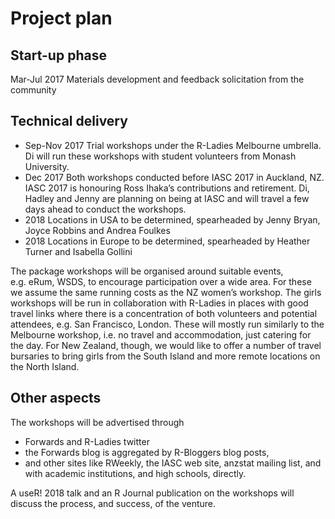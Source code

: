 # Project plan

## Start-up phase
<!--
Covering the planning phase, this section should provide a relatively detailed plan of how work will start on the project. This section is important because projects need to get up and running quickly.


 - [ ] Setting up collaboration platform inc. code for contributors etc.
 - [ ] Licence decisions
 - [ ] Reporting framework
-->

Mar-Jul 2017 Materials development and feedback solicitation from the community

## Technical delivery
<!--
Covering the actual delivery of the project this section should provide at least a high-level the implementation. 

Including target dates is really important as you need to be committed and the ISC need to have a means of tracking delivery
-->

- Sep-Nov 2017 Trial workshops under the R-Ladies Melbourne umbrella. Di will run these workshops with student volunteers from Monash University.
- Dec 2017 Both workshops conducted before IASC 2017 in Auckland, NZ. IASC 2017 is honouring Ross Ihaka's contributions and retirement. Di, Hadley and Jenny are planning on being at IASC and will travel a few days ahead to conduct the workshops.
- 2018 Locations in USA to be determined, spearheaded by Jenny Bryan, Joyce Robbins and Andrea Foulkes
- 2018 Locations in Europe to be determined, spearheaded by Heather Turner and Isabella Gollini

The package workshops will be organised around suitable events, e.g. eRum, WSDS, to encourage participation over a wide area. For these we assume the same running costs as the NZ women's workshop. The girls workshops will be run in collaboration with R-Ladies in places with good travel links where there is a concentration of both volunteers and potential attendees, e.g. San Francisco, London. These will mostly run similarly to the Melbourne workshop, i.e. no
travel and accommodation, just catering for the day. For New Zealand, though, we would like to offer a number of travel bursaries to bring girls from the South Island and more remote locations on the North Island. 

## Other aspects
<!--
Covering non-technical activities like on-going publicity, paper preparation, discussion groups etc. that might be required to facilitate successful delivery of the project.

 - [ ] Announcement post
 - [ ] Delivery blog post
 - [ ] Twitter
 - [ ] UseR!
 - [ ] ISC meetings
-->

The workshops will be advertised through 

- Forwards and R-Ladies twitter 
- the Forwards blog is aggregated by R-Bloggers blog posts, 
- and other sites like RWeekly, the IASC web site, anzstat mailing list, and with academic institutions, and high schools, directly. 

A useR! 2018 talk and an R Journal publication on the workshops will discuss the process, and success, of the venture. 

